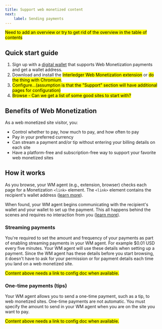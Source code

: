 ```yaml
---
title: Support web monetized content
next:
    label: Sending payments
---
```


<p><mark>Need to add an overview or try to get rid of the overview in the table of contents</mark></p>

## Quick start guide

1. Sign up with a [digital wallet](/docs/wallet/wallets) that supports Web Monetization payments and get a wallet address.
2. Download and install the <mark>Interledger Web Monetization extension</mark> or <mark> do the thing with Chromium</mark>.
3. <mark>Configure...(assumption is that the "Support" section will have additional pages for configuration)</mark>
4. <mark>Browse - Can we get a list of some good sites to start with?</mark>

## Benefits of Web Monetization

As a web monetized site visitor, you:
* Control whether to pay, how much to pay, and how often to pay
* Pay in your preferred currency
* Can stream a payment and/or tip without entering your billing details on each site
*  Have a platform-free and subscription-free way to support your favorite web monetized sites

## How it works

As you browse, your WM agent (e.g., extension, browser) checks each page for a Monetization `<link>` element. The `<link>` element contains the recipient's wallet address ([learn more](/docs/implement/link/)).

When found, your WM agent begins communicating with the recipient's wallet and your wallet to set up the payment. This all happens behind the scenes and requires no interaction from you ([learn more](/docs/support/payments)).

### Streaming payments

You're required to set the amount and frequency of your payments as part of enabling streaming payments in your WM agent. For example $0.01 USD every five minutes. Your WM agent will use these details when setting up a payment. Since the WM agent has these details before you start browsing, it doesn't have to ask for your permission or for payment details each time you land on a web monetized site.

<p><mark>Content above needs a link to config doc when available.</mark></p>

### One-time payments (tips)

Your WM agent allows you to send a one-time payment, such as a tip, to web monetized sites. One-time payments are not automatic. You must specify the amount to send in your WM agent when you are on the site you want to pay.

<p><mark>Content above needs a link to config doc when available.</mark></p>